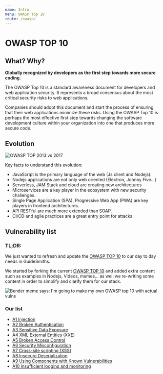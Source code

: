 ```yaml
---
name: Intro
menu: OWASP Top 10
route: /owasp/
---
```


# OWASP TOP 10

## What? Why?

**Globally recognized by developers as the first step towards more secure coding.**

The OWASP Top 10 is a standard awareness document for developers and web application security. It represents a broad consensus about the most critical security risks to web applications.

Companies should adopt this document and start the process of ensuring that their web applications minimize these risks. Using the OWASP Top 10 is perhaps the most effective first step towards changing the software development culture within your organization into one that produces more secure code.

## Evolution

![OWASP TOP 2013 vs 2017](../../public/owasp_evolution.png)

Key facts to understand this evolution:
- JavaScript is the primary language of the web (Js client and Nodejs).
- Nodejs applications are not only web oriented (Electron, Johnny Five...)
- Serverless, JAM Stack and cloud are creating new architectures
- Microservices are a key player in the ecosystem with new security challenges.
- Single Page Application (SPA), Progressive Web App (PWA) are key players in frontend architectures.
- API RESTful are much more extended than SOAP. 
- CI/CD and agile practices are a great entry point for attacks.

## Vulnerability list

### TL;DR:

We just wanted to refresh and update the [OWASP TOP 10](https://owasp.org/www-project-top-ten/) to our day to day needs in GuideSmiths.

We started by forking the current [OWASP TOP 10](https://owasp.org/www-project-top-ten/) and added extra content such as examples in Nodejs, Videos, memes... as well we re-writing some content in order to simplify and clarify them for our stack. 

![Bender meme says: I'm going to make my own OWASP top 10 with actual vulns](../../public/meme_01.jpg)

### Our list

- [A1 Injection](/owasp/a1_injection)
- [A2 Broken Authentication](/owasp/a2_broken_authentication)
- [A3 Sensitive Data Exposure](/owasp/a3_sensitived_data_exposure)
- [A4 XML External Entities (XXE)](/owasp/a4_xml_external_entities_xxe)
- [A5 Broken Access Control](/owasp/a5_broken_access_control)
- [A6 Security Misconfiguration](/owasp/a6_security_misconfiguration)
- [A7 Cross-site scripting (XSS)](/owasp/a7_cross-site_scripting_xss)
- [A8 Insecure Deserialization](/owasp/a8_insecure_deserialization)
- [A9 Using Components with Known Vulnerabilities](/owasp/a9_using_components_with_known_vulnerabilities)
- [A10 Insufficient logging and monitoring](/owasp/a10_insufficient_logging_and_monitoring)



